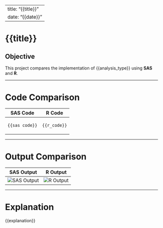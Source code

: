 
---
title: "{{title}}"
date: "{{date}}"
---

# {{title}}

## Objective
This project compares the implementation of {{analysis_type}} using **SAS** and **R**.

---

# Code Comparison

<table class="project-comparison-table">
<thead>
<tr>
<th>SAS Code</th>
<th>R Code</th>
</tr>
</thead>
<tbody>
<tr>
<td class="code-block">
```sas
{{sas_code}}
```
</td>
<td class="code-block">
```r
{{r_code}}
```
</td>
</tr>
</tbody>
</table>

---

# Output Comparison

<table class="project-comparison-table">
<thead>
<tr>
<th>SAS Output</th>
<th>R Output</th>
</tr>
</thead>
<tbody>
<tr>
<td><img src="{{sas_output}}" alt="SAS Output" class="result-image"></td>
<td><img src="{{r_output}}" alt="R Output" class="result-image"></td>
</tr>
</tbody>
</table>

---

# Explanation
{{explanation}}
